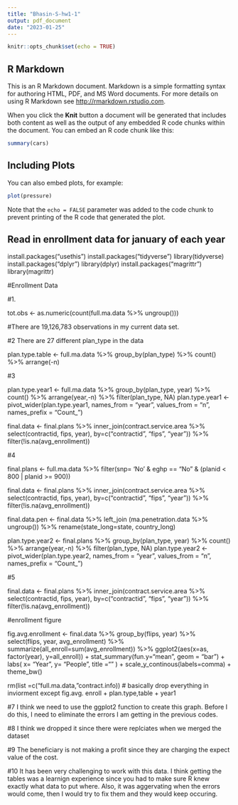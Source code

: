 ```yaml
---
title: "Bhasin-S-hw1-1"
output: pdf_document
date: "2023-01-25"
---
```


```r
knitr::opts_chunk$set(echo = TRUE)
```

## R Markdown

This is an R Markdown document. Markdown is a simple formatting syntax for authoring HTML, PDF, and MS Word documents. For more details on using R Markdown see <http://rmarkdown.rstudio.com>.

When you click the **Knit** button a document will be generated that includes both content as well as the output of any embedded R code chunks within the document. You can embed an R code chunk like this:

```r
summary(cars)
```

## Including Plots

You can also embed plots, for example:

```r
plot(pressure)
```

Note that the `echo = FALSE` parameter was added to the code chunk to prevent printing of the R code that generated the plot.

#########################################################################
## Read in enrollment data for january of each year
#########################################################################
install.packages("usethis")
install.packages("tidyverse")
library(tidyverse)
install.packages("dplyr")
library(dplyr)
install.packages("magrittr")
library(magrittr)


#Enrollment Data 

#1. 

tot.obs <- as.numeric(count(full.ma.data %>% ungroup()))

#There are 19,126,783 observations in my current data set. 

#2 There are 27 different plan_type in the data

plan.type.table <- full.ma.data %>% group_by(plan_type) %>% count() %>% arrange(-n)

#3 

plan.type.year1 <- full.ma.data %>% group_by(plan_type, year) %>% count() %>% arrange(year,-n) %>% filter(plan_type, NA)
plan.type.year1 <- pivot_wider(plan.type.year1, names_from = "year", values_from = "n", names_prefix = "Count_")


final.data <- final.plans %>%
  inner_join(contract.service.area %>% 
               select(contractid, fips, year), 
             by=c("contractid", "fips", "year")) %>%
  filter(!is.na(avg_enrollment))
  
#4

final.plans <- full.ma.data %>%
  filter(snp= 'No' & eghp == "No" &
  (planid < 800 | planid >= 900))

final.data <- final.plans %>%
  inner_join(contract.service.area %>% 
               select(contractid, fips, year), 
             by=c("contractid", "fips", "year")) %>%
  filter(!is.na(avg_enrollment))

final.data.pen <- final.data %>% 
  left_join (ma.penetration.data %>% ungroup()) %>% 
               rename(state_long=state, country_long)
              
              
plan.type.year2 <- final.plans %>% group_by(plan_type, year) %>% count() %>% arrange(year,-n) %>% filter(plan_type, NA)
plan.type.year2 <- pivot_wider(plan.type.year2, names_from = "year", values_from = "n", names_prefix = "Count_")

#5 

final.data <- final.plans %>%
  inner_join(contract.service.area %>% 
             select(contractid, fips, year), 
           by=c("contractid", "fips", "year")) %>%
  filter(!is.na(avg_enrollment))


#enrollment figure 

fig.avg.enrollment <- final.data %>%
  group_by(flips, year) %>%
  select(flips, year, avg_enrollment) %>%
  summarize(all_enroll=sum(avg_enrollment)) %>%
  ggplot2(aes(x=as, factor(year), y=all_enroll)) +
  stat_summary(fun.y="mean", geom = "bar") +
  labs(
    x= "Year",
    y= "People",
    title =""
  ) + scale_y_continous(labels=comma) +
  theme_bw()

rm(list =c("full.ma.data, "contract.info)) # basically drop everything in inviorment except fig.avg. enroll + plan.type,table + year1


#7 I think we need to use the ggplot2 function to create this graph. Before I do this, I need to eliminate the errors I am getting in the previous codes. 


#8 I think we dropped it since there were replciates when we merged the dataset

#9 The beneficiary is not making a profit since they are charging the expect value of the cost. 

#10 It has been very challenging to work with this data. I think getting the tables was a learnign experience since you had to make sure R knew exactly what data to put where. Also, it was aggervating when the errors would come, then I would try to fix them and they would keep occuring. 